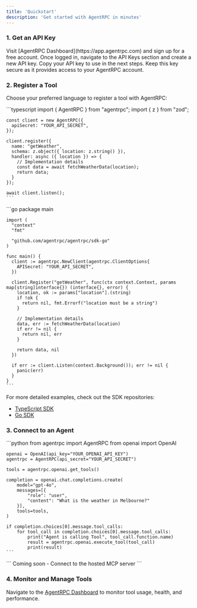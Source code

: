 ```yaml
---
title: 'Quickstart'
description: 'Get started with AgentRPC in minutes'
---
```


### 1. Get an API Key

<Steps>
  <Step title="Create an account">
    Visit [AgentRPC Dashboard](https://app.agentrpc.com) and sign up for a free account.
  </Step>
  <Step title="Generate an API key">
    Once logged in, navigate to the API Keys section and create a new API key.
  </Step>
  <Step title="Copy your API key">
    Copy your API key to use in the next steps. Keep this key secure as it provides access to your AgentRPC account.
  </Step>
</Steps>

### 2. Register a Tool

Choose your preferred language to register a tool with AgentRPC:

<Tabs>
  <Tab title="TypeScript">
    ```typescript
    import { AgentRPC } from "agentrpc";
    import { z } from "zod";

    const client = new AgentRPC({
      apiSecret: "YOUR_API_SECRET",
    });

    client.register({
      name: "getWeather",
      schema: z.object({ location: z.string() }),
      handler: async ({ location }) => {
        // Implementation details
        const data = await fetchWeatherData(location);
        return data;
      }
    });

    await client.listen();
    ```
  </Tab>
  <Tab title="Go">
    ```go
    package main

    import (
      "context"
      "fmt"

      "github.com/agentrpc/agentrpc/sdk-go"
    )

    func main() {
      client := agentrpc.NewClient(agentrpc.ClientOptions{
        APISecret: "YOUR_API_SECRET",
      })

      client.Register("getWeather", func(ctx context.Context, params map[string]interface{}) (interface{}, error) {
        location, ok := params["location"].(string)
        if !ok {
          return nil, fmt.Errorf("location must be a string")
        }
        
        // Implementation details
        data, err := fetchWeatherData(location)
        if err != nil {
          return nil, err
        }
        
        return data, nil
      })

      if err := client.Listen(context.Background()); err != nil {
        panic(err)
      }
    }
    ```
  </Tab>
</Tabs>

For more detailed examples, check out the SDK repositories:
- [TypeScript SDK](https://github.com/agentrpc/agentrpc/tree/main/sdk-node)
- [Go SDK](https://github.com/agentrpc/agentrpc/tree/main/sdk-go)

### 3. Connect to an Agent

<Tabs>
  <Tab title="OpenAI SDK">
    ```python
    from agentrpc import AgentRPC
    from openai import OpenAI

    openai = OpenAI(api_key="YOUR_OPENAI_API_KEY")
    agentrpc = AgentRPC(api_secret="YOUR_API_SECRET")

    tools = agentrpc.openai.get_tools()

    completion = openai.chat.completions.create(
        model="gpt-4o",
        messages=[{
            "role": "user",
            "content": "What is the weather in Melbourne?"
        }],
        tools=tools,
    )

    if completion.choices[0].message.tool_calls:
        for tool_call in completion.choices[0].message.tool_calls:
            print("Agent is calling Tool", tool_call.function.name)
            result = agentrpc.openai.execute_tool(tool_call)
            print(result)
    ```
  </Tab>
  <Tab title="MCP Server">
    ```
    Coming soon - Connect to the hosted MCP server
    ```
  </Tab>
</Tabs>

### 4. Monitor and Manage Tools

Navigate to the [AgentRPC Dashboard](https://app.agentrpc.com) to monitor tool usage, health, and performance.
